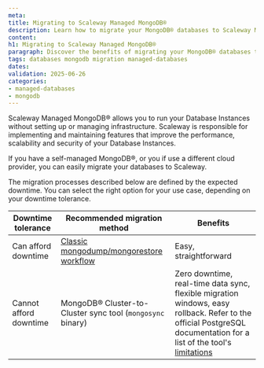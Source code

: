 ```yaml
---
meta:
title: Migrating to Scaleway Managed MongoDB®
description: Learn how to migrate your MongoDB® databases to Scaleway Managed MongoDB® for improved performance and scalability
content:
h1: Migrating to Scaleway Managed MongoDB®
paragraph: Discover the benefits of migrating your MongoDB® databases to Scaleway Managed MongoDB® and get step-by-step guidance on the migration process
tags: databases mongodb migration managed-databases
dates:
validation: 2025-06-26
categories:
- managed-databases
- mongodb
---
```


Scaleway Managed MongoDB® allows you to run your Database Instances without setting up or managing infrastructure. Scaleway is responsible for implementing and maintaining features that improve the performance, scalability and security of your Database Instances.

If you have a self-managed MongoDB®, or you if use a different cloud provider, you can easily migrate your databases to Scaleway.

The migration processes described below are defined by the expected downtime. You can select the right option for your use case, depending on your downtime tolerance.

| Downtime tolerance | Recommended migration method | Benefits |
| --- | --- | --- |
| Can afford downtime | [Classic mongodump/mongorestore workflow](/managed-mongodb-databases/api-cli/backup-and-restore/) | Easy, straightforward |
| Cannot afford downtime | MongoDB® Cluster-to-Cluster sync tool (`mongosync` binary) | Zero downtime, real-time data sync, flexible migration windows, easy rollback. Refer to the official PostgreSQL documentation for a list of the tool's [limitations](https://www.mongodb.com/docs/cluster-to-cluster-sync/current/reference/limitations/#std-label-c2c-limitationsl) |
